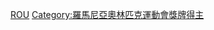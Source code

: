 {{Commonscat|Olympic bronze medalists for Romania}}

[[Category:奥林匹克运动会铜牌得主|ROU]]
[[Category:羅馬尼亞奧林匹克運動會獎牌得主|Category:羅馬尼亞奧林匹克運動會獎牌得主]]